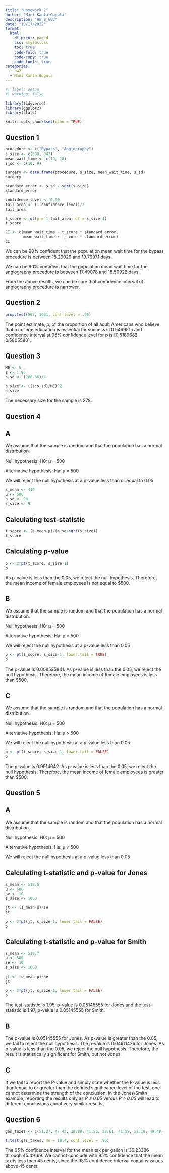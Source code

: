 ```yaml
---
title: "Homework 2"
author: "Mani Kanta Gogula"
description: "HW_2_603" 
date: "10/17/2022"
format:
  html:
    df-print: paged
    css: styles.css
    toc: true
    code-fold: true
    code-copy: true
    code-tools: true
categories:
  - hw2
  - Mani Kanta Gogula
---  
```


```r
#| label: setup
#| warning: false

library(tidyverse)
library(ggplot2)
library(stats)

knitr::opts_chunk$set(echo = TRUE)
```

## Question 1


```r
procedure <- c("Bypass", "Angiography")
s_size <- c(539, 847)
mean_wait_time <- c(19, 18)
s_sd <- c(10, 9)

surgery <- data.frame(procedure, s_size, mean_wait_time, s_sd)
surgery
```

```r
standard_error <- s_sd / sqrt(s_size)
standard_error
```

```r
confidence_level <- 0.90
tail_area <- (1-confidence_level)/2
tail_area
```

```r
t_score <- qt(p = 1-tail_area, df = s_size-1)
t_score
```

```r
CI <- c(mean_wait_time - t_score * standard_error,
        mean_wait_time + t_score * standard_error)
CI
```

We can be 90% confident that the population mean wait time for the bypass procedure is between 18.29029 and 19.70971 days.

We can be 90% confident that the population mean wait time for the angiography procedure is between 17.49078 and 18.50922 days.

From the above results, we can be sure that confidence interval of angiography procedure is narrower.

## Question 2

```r
prop.test(567, 1031, conf.level = .95)
```

The point estimate, p, of the proportion of all adult Americans who believe that a college education is essential for success is 0.5499515 and confidence interval at 95% confidence level for p is [0.5189682, 0.5805580].

## Question 3

```r
ME <- 5
z <- 1.96
s_sd <- (200-30)/4

s_size <- ((z*s_sd)/ME)^2
s_size
```

The necessary size for the sample is 278.

## Question 4

## A

We assume that the sample is random and that the population has a normal distribution.

Null hypothesis: H0: μ = 500

Alternative hypothesis: Ha: μ ≠ 500

We will reject the null hypothesis at a p-value less than or equal to 0.05

```r
s_mean <- 410
μ <- 500
s_sd <- 90
s_size <- 9
```

## Calculating test-statistic

```r
t_score <- (s_mean-μ)/(s_sd/sqrt(s_size))
t_score
```

## Calculating p-value

```r
p <- 2*pt(t_score, s_size-1)
p
```

 As p-value is less than the 0.05, we reject the null hypothesis. Therefore, the mean income of female employees is not equal to $500.

## B

We assume that the sample is random and that the population has a normal distribution.

Null hypothesis: H0: μ = 500

Alternative hypothesis: Ha: μ < 500

We will reject the null hypothesis at a p-value less than 0.05

```r
p <- pt(t_score, s_size-1, lower.tail = TRUE)
p
```

The p-value is 0.008535841. As p-value is less than the 0.05, we reject the null hypothesis. Therefore, the mean income of female employees is less than $500.

## C

We assume that the sample is random and that the population has a normal distribution.

Null hypothesis: H0: μ = 500

Alternative hypothesis: Ha: μ > 500

We will reject the null hypothesis at a p-value less than 0.05

```r
p <- pt(t_score, s_size-1, lower.tail = FALSE)
p
```

The p-value is 0.9914642. As p-value is less than the 0.05, we reject the null hypothesis. Therefore, the mean income of female employees is greater than $500.

## Question 5

## A

We assume that the sample is random and that the population has a normal distribution.

Null hypothesis: H0: μ = 500

Alternative hypothesis: Ha: μ ≠ 500

We will reject the null hypothesis at a p-value less than 0.05

## Calculating t-statistic and p-value for Jones

```r
s_mean <- 519.5
μ <- 500
se <- 10
s_size <- 1000

jt <- (s_mean-μ)/se
jt

p <- 2*pt(jt, s_size-1, lower.tail = FALSE)
p
```

## Calculating t-statistic and p-value for Smith

```r
s_mean <- 519.7
μ <- 500
se <- 10
s_size <- 1000

jt <- (s_mean-μ)/se
jt

p <- 2*pt(jt, s_size-1, lower.tail = FALSE)
p
```

The test-statistic is 1.95, p-value is 0.05145555 for Jones and the test-statistic is 1.97, p-value is 0.05145555 for Smith.

## B

The p-value is 0.05145555 for Jones. As p-value is greater than the 0.05, we fail to reject the null hypothesis. The p-value is 0.04911426 for Jones. As p-value is less than the 0.05, we reject the null hypothesis. Therefore, the result is statistically significant for Smith, but not Jones.

## C

If we fail to report the P-value and simply state whether the P-value is less than/equal to or greater than the defined significance level of the test, one cannot determine the strength of the conclusion. In the Jones/Smith example, reporting the results only as *P ≤ 0.05* versus *P > 0.05* will lead to different conclusions about very similar results.

## Question 6

```r
gas_taxes <- c(51.27, 47.43, 38.89, 41.95, 28.61, 41.29, 52.19, 49.48, 35.02, 48.13, 39.28, 54.41, 41.66, 30.28, 18.49, 38.72, 33.41, 45.02)

t.test(gas_taxes, mu = 18.4, conf.level = .95)
```

The 95% confidence interval for the mean tax per gallon is 36.23386 through 45.49169. We cannot conclude with 95% confidence that the mean tax is less than 45 cents, since the 95% confidence interval contains values above 45 cents.


